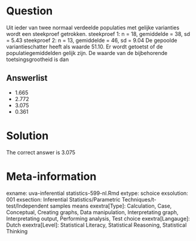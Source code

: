 Question
========

Uit ieder van twee normaal verdeelde populaties met gelijke varianties wordt een steekproef getrokken.
steekproef 1: n = 18, gemiddelde = 38, sd = 5.43
steekproef 2: n = 13, gemiddelde = 46, sd = 9.04
De gepoolde variantieschatter heeft als waarde 51.10. Er wordt getoetst of de populatiegemiddelden gelijk zijn. De waarde van de bijbehorende toetsingsgrootheid is dan 

Answerlist
----------
* 1.665
* 2.772
* 3.075
* 0.361

Solution
========

The correct answer is  3.075 

Meta-information
================
exname: uva-inferential statistics-599-nl.Rmd 
extype: schoice 
exsolution: 001 
exsection: Inferential Statistics/Parametric Techniques/t-test/Independent samples means
exextra[Type]: Calculation, Case, Conceptual, Creating graphs, Data manipulation, Interpretating graph, Interpretating output, Performing analysis, Test choice 
exextra[Langauge]: Dutch 
exextra[Level]: Statistical Literacy, Statistical Reasoning, Statistical Thinking 
